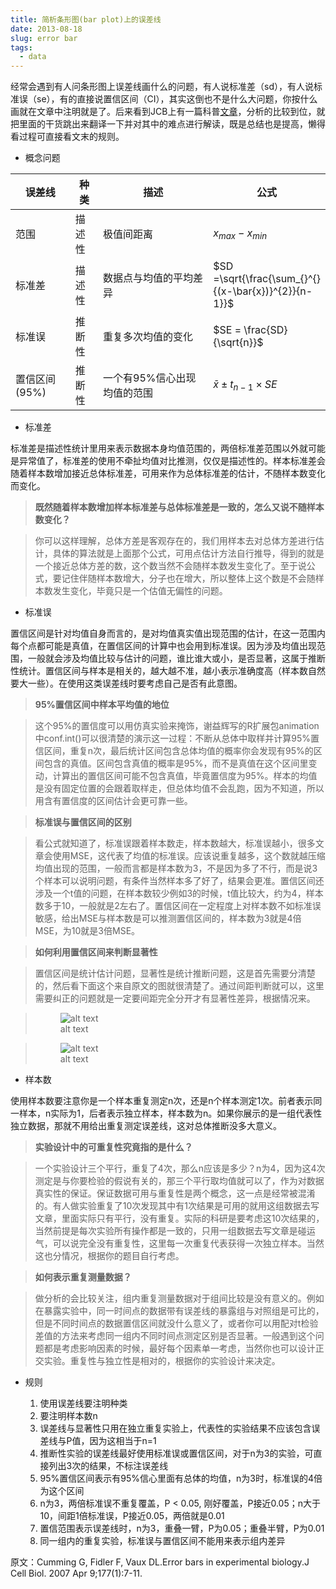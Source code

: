 ```yaml
---
title: 简析条形图(bar plot)上的误差线
date: 2013-08-18
slug: error bar
tags:
  - data
---
```


经常会遇到有人问条形图上误差线画什么的问题，有人说标准差（sd），有人说标准误（se），有的直接说置信区间（CI），其实这倒也不是什么大问题，你按什么画就在文章中注明就是了。后来看到JCB上有一篇科普[文章](http://www.ncbi.nlm.nih.gov/pmc/articles/PMC2064100/)，分析的比较到位，就把里面的干货跳出来翻译一下并对其中的难点进行解读，既是总结也是提高，懒得看过程可直接看文末的规则。

- 概念问题

误差线        | 种类   | 描述                        | 公式        |
------------- | ------ | --------------------------- | ----------- |
范围          | 描述性 | 极值间距离                  | $x_{max}-x_{min}$ |
标准差        | 描述性 | 数据点与均值的平均差异      | $SD =\sqrt{\frac{\sum_{}^{}{(x-\bar{x})}^{2}}{n-1}}$ |
标准误        | 推断性 | 重复多次均值的变化          | $SE = \frac{SD}{\sqrt{n}}$ |
置信区间(95%) | 推断性 | 一个有95%信心出现均值的范围 | $\bar{x}\pm {t}_{n-1} \times SE$ |

- 标准差

标准差是描述性统计里用来表示数据本身均值范围的，两倍标准差范围以外就可能是异常值了，标准差的使用不牵扯均值对比推测，仅仅是描述性的。样本标准差会随着样本数增加接近总体标准差，可用来作为总体标准差的估计，不随样本数变化而变化。

> **既然随着样本数增加样本标准差与总体标准差是一致的，怎么又说不随样本数变化？**

> 你可以这样理解，总体方差是客观存在的，我们用样本去对总体方差进行估计，具体的算法就是上面那个公式，可用点估计方法自行推导，得到的就是一个接近总体方差的数，这个数当然不会随样本数发生变化了。至于说公式，要记住伴随样本数增大，分子也在增大，所以整体上这个数是不会随样本数发生变化，毕竟只是一个估值无偏性的问题。

- 标准误

置信区间是针对均值自身而言的，是对均值真实值出现范围的估计，在这一范围内每个点都可能是真值，在置信区间的计算中也会用到标准误。因为涉及均值出现范围，一般就会涉及均值比较与估计的问题，谁比谁大或小，是否显著，这属于推断性统计。置信区间与样本是相关的，越大越不准，越小表示准确度高（样本数自然要大一些）。在使用这类误差线时要考虑自己是否有此意图。

> **95%置信区间中样本平均值的地位**

> 这个95%的置信度可以用仿真实验来掩饰，谢益辉写的R扩展包animation中conf.int()可以很清楚的演示这一过程：不断从总体中取样并计算95%置信区间，重复n次，最后统计区间包含总体均值的概率你会发现有95%的区间包含的真值。区间包含真值的概率是95%，而不是真值在这个区间里变动，计算出的置信区间可能不包含真值，毕竟置信度为95%。样本的均值是没有固定位置的会跟着取样走，但总体均值不会乱跑，因为不知道，所以用含有置信度的区间估计会更可靠一些。

> **标准误与置信区间的区别**

> 看公式就知道了，标准误跟着样本数走，样本数越大，标准误越小，很多文章会使用MSE，这代表了均值的标准误。应该说重复越多，这个数就越压缩均值出现的范围，一般而言都是样本数为3，不是因为多了不行，而是说3个样本可以说明问题，有条件当然样本多了好了，结果会更准。置信区间还涉及一个t值的问题，在样本数较少例如3的时候，t值比较大，约为4，样本数多于10，一般就是2左右了。置信区间在一定程度上对样本数不如标准误敏感，给出MSE与样本数是可以推测置信区间的，样本数为3就是4倍MSE，为10就是3倍MSE。

> **如何利用置信区间来判断显著性**

> 置信区间是统计估计问题，显著性是统计推断问题，这是首先需要分清楚的，然后看下面这个来自原文的图就很清楚了。通过间距判断就可以，这里需要纠正的问题就是一定要间距完全分开才有显著性差异，根据情况来。

> ![alt text](https://yufree.github.io/blogcn/figure/cisig.jpg)

> ![alt text](https://yufree.github.io/blogcn/figure/cisig2.jpg)

- 样本数

使用样本数要注意你是一个样本重复测定n次，还是n个样本测定1次。前者表示同一样本，n实际为1，后者表示独立样本，样本数为n。如果你展示的是一组代表性独立数据，那就不用给出重复测定误差线，这对总体推断没多大意义。

> **实验设计中的可重复性究竟指的是什么？**

> 一个实验设计三个平行，重复了4次，那么n应该是多少？n为4，因为这4次测定是与你要检验的假说有关的，那三个平行取均值就可以了，作为对数据真实性的保证。保证数据可用与重复性是两个概念，这一点是经常被混淆的。有人做实验重复了10次发现其中有1次结果是可用的就用这组数据去写文章，里面实际只有平行，没有重复。实际的科研是要考虑这10次结果的，当然前提是每次实验所有操作都是一致的，只用一组数据去写文章是碰运气，可以说完全没有重复性，这里每一次重复代表获得一次独立样本。当然这也分情况，根据你的题目自行考虑。

> **如何表示重复测量数据？**

> 做分析的会比较关注，组内重复测量数据对于组间比较是没有意义的。例如在暴露实验中，同一时间点的数据带有误差线的暴露组与对照组是可比的，但是不同时间点的数据置信区间就没什么意义了，或者你可以用配对t检验差值的方法来考虑同一组内不同时间点测定区别是否显著。一般遇到这个问题都是考虑影响因素的时候，最好每个因素单一考虑，当然你也可以设计正交实验。重复性与独立性是相对的，根据你的实验设计来决定。

- 规则

    1. 使用误差线要注明种类
    2. 要注明样本数n
    3. 误差线与显著性只用在独立重复实验上，代表性的实验结果不应该包含误差线与P值，因为这相当于n=1
    4. 推断性实验的误差线最好使用标准误或置信区间，对于n为3的实验，可直接列出3次的结果，不标注误差线
    5. 95%置信区间表示有95%信心里面有总体的均值，n为3时，标准误的4倍为这个区间
    6. n为3，两倍标准误不重复覆盖，P < 0.05, 刚好覆盖，P接近0.05；n大于10，间距1倍标准误，P接近0.05，两倍就是0.01
    7. 置信范围表示误差线时，n为3，重叠一臂，P为0.05；重叠半臂，P为0.01
    8. 同一组内的重复实验，标准误与置信区间不能用来表示组内差异
    
原文：Cumming G, Fidler F, Vaux DL.Error bars in experimental biology.J Cell Biol. 2007 Apr 9;177(1):7-11.
